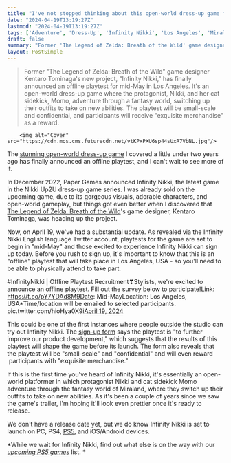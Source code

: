 ```yaml
---
title: "I've not stopped thinking about this open-world dress-up game from a former Breath of the Wild dev for 2 years, and now it finally has a playtest"
date: "2024-04-19T13:19:27Z"
lastmod: "2024-04-19T13:19:27Z"
tags: ['Adventure', 'Dress-Up', 'Infinity Nikki', 'Los Angeles', 'Miraland', 'Momo', 'Nikki Up2U', 'Nintendo', 'Nintendo Switch', 'Paper Games', 'PC', 'Playstation 4', 'Playstation 5', 'The Legend of Zelda: Breath of the Wild']
draft: false
summary: "Former 'The Legend of Zelda: Breath of the Wild' game designer Kentaro Tominaga's new project, 'Infinity Nikki,' has finally announced an offline playtest for mid-May in Los Angeles. It's an open-world dress-up game where the protagonist, Nikki, and her cat sidekick, Momo, adventure through a fantasy world, switching up their outfits to take on new abilities. The playtest will be small-scale and confidential, and participants will receive 'exquisite merchandise' as a reward."
layout: PostSimple
---
```

> Former "The Legend of Zelda: Breath of the Wild" game designer Kentaro Tominaga's new project, "Infinity Nikki," has finally announced an offline playtest for mid-May in Los Angeles. It's an open-world dress-up game where the protagonist, Nikki, and her cat sidekick, Momo, adventure through a fantasy world, switching up their outfits to take on new abilities. The playtest will be small-scale and confidential, and participants will receive "exquisite merchandise" as a reward.


        <img alt="Cover" src="https://cdn.mos.cms.futurecdn.net/vtKPxPXU6sp44sUxR7VbNL.jpg"/>
        
The [<u>stunning open-world dress-up game</u>](https://www.gamesradar.com/former-breath-of-the-wild-devs-dress-up-adventure-game-is-the-prettiest-thing-ive-ever-seen/) I covered a little under two years ago has finally announced an offline playtest, and I can't wait to see more of it. 

In December 2022, Paper Games announced Infinity Nikki, the latest game in the Nikki Up2U dress-up game series. I was already sold on the upcoming game, due to its gorgeous visuals, adorable characters, and open-world gameplay, but things got even better when I discovered that [The Legend of Zelda: Breath of the Wild](https://www.gamesradar.com/zelda-breath-of-the-wild-review/)'s game designer, Kentaro Tominaga, was heading up the project. 

Now, on April 19, we've had a substantial update. As revealed via the Infinity Nikki English language Twitter account, playtests for the game are set to begin in "mid-May" and those excited to experience Infinity Nikki can sign up today. Before you rush to sign up, it's important to know that this is an "offline" playtest that will take place in Los Angeles, USA - so you'll need to be able to physically attend to take part. 

#InfinityNikki | Offline Playtest Recruitment❣Stylists, we're excited to announce an offline playtest. Fill out the survey below to participate!Link: https://t.co/pY7YDAd8M9Date: Mid-MayLocation: Los Angeles, USA*Time/location will be emailed to selected participants. pic.twitter.com/hioHya0X9i[April 19, 2024](https://twitter.com/InfinityNikkiEN/status/1781140660768346580)

This could be one of the first instances where people outside the studio can try out Infinity Nikki. The [<u>sign-up form</u>](https://docs.google.com/forms/d/e/1FAIpQLSfTEBBn9qF5fo5LyY7dW3lr0fR3DV70I-NfdUwT46vo03wcAA/viewform) says the playtest is "to further improve our product development," which suggests that the results of this playtest will shape the game before its launch. The form also reveals that the playtest will be "small-scale" and "confidential" and will even reward  participants with "exquisite merchandise." 

If this is the first time you've heard of Infinity Nikki, it's essentially an open-world platformer in which protagonist Nikki and cat sidekick Momo adventure through the fantasy world of Miraland, where they switch up their outfits to take on new abilities. As it's been a couple of years since we saw the game's trailer, I'm hoping it'll look even prettier once it's ready to release.

We don't have a release date yet, but we do know Infinity Nikki is set to launch on PC, PS4, [<u>PS5</u>](https://www.gamesradar.com/ps5-review/), and iOS/Android devices. 

*While we wait for Infinity Nikki, find out what else is on the way with our *[<u><em>upcoming PS5 games</em></u>](https://www.gamesradar.com/upcoming-ps5-games/)* list. * 
        